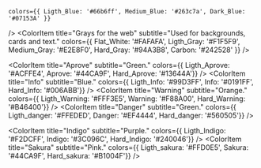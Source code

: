 
<Meta title="Atoms/Colors" />



<ColorPalette>
  <ColorItem
    title="Seidor blues"
    subtitle="Seidor."

    colors={{ Ligth_Blue: '#66b6ff', Medium_Blue: '#263c7a', Dark_Blue: '#07153A' }}
  />
  <ColorItem 
    title="Grays for the web" 
    subtitle="Used for backgrounds, cards and text." 
    colors={{ Flat_White: '#FAFAFA', Ligth_Gray: '#F1F5F9', Medium_Gray: '#E2E8F0', Hard_Gray: '#94A3B8', Carbon: '#242528' }}
  />

  <ColorItem 
    title="Aprove" 
    subtitle="Green." 
    colors={{ Ligth_Aprove: '#ACFFE4', Aprove: '#44CA9F', Hard_Aprove: '#13644A'}}
  />
  <ColorItem 
    title="Info" 
    subtitle="Blue." 
    colors={{ Ligth_Info: '#99D3FF', Info: '#0191FF', Hard_Info: '#006ABB'}}
  />
  <ColorItem 
    title="Warning" 
    subtitle="Orange." 
    colors={{ Ligth_Warning: '#FFF3E5', Warning: '#F88A00', Hard_Warning: '#B46400'}}
  />
  <ColorItem 
    title="Danger" 
    subtitle="Green." 
    colors={{ Ligth_danger: '#FFEDED', Danger: '#EF4444', Hard_danger: '#560505'}}
  />
  
  <ColorItem 
    title="Indigo" 
    subtitle="Purple." 
    colors={{ Ligth_Indigo: '#F2DCFF', Indigo: '#3C096C', Hard_Indigo: '#240046'}}
  />
  <ColorItem 
    title="Sakura" 
    subtitle="Pink." 
    colors={{ Ligth_sakura: '#FFD0E5', Sakura: '#44CA9F', Hard_sakura: '#B1004F'}}
  />
</ColorPalette>